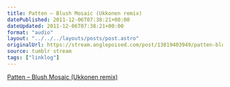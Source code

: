 ```yaml
---
title: Patten – Blush Mosaic (Ukkonen remix)
datePublished: 2011-12-06T07:38:21+00:00
dateUpdated: 2011-12-06T07:38:21+00:00
format: "audio"
layout: "../../../layouts/posts/post.astro"
originalUrl: https://stream.anglepoised.com/post/13819403949/patten-blush-mosaic-ukkonen-remix
source: tumblr stream
tags: ["linklog"]
---
```


[Patten &#8211; Blush Mosaic (Ukkonen remix)][1]

[1]: http://soundcloud.com/patttten/blush-mosaic-ukkonen-remix
